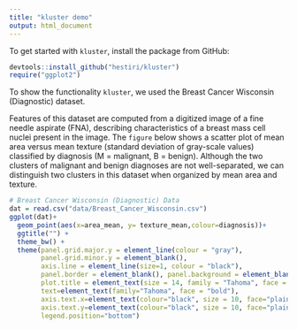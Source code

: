 ```yaml
---
title: "kluster demo"
output: html_document
---
```

To get started with `kluster`, install the package from GitHub:
```r
devtools::install_github("hestiri/kluster")
require("ggplot2")
```

To show the functionality `kluster`, we used the Breast Cancer Wisconsin (Diagnostic) dataset. 

Features of this dataset are computed from a digitized image of a fine needle aspirate (FNA), describing characteristics of a breast mass cell nuclei present in the image. The `figure` below shows a scatter plot of mean area versus mean texture (standard deviation of gray-scale values) classified by diagnosis (M = malignant, B = benign). Although the two clusters of malignant and benign diagnoses are not well-separated, we can distinguish two clusters in this dataset when organized by mean area and texture.

```r
# Breast Cancer Wisconsin (Diagnostic) Data
dat = read.csv("data/Breast_Cancer_Wisconsin.csv")
ggplot(dat)+
  geom_point(aes(x=area_mean, y= texture_mean,colour=diagnosis))+
  ggtitle("") +
  theme_bw() +
  theme(panel.grid.major.y = element_line(colour = "gray"),
        panel.grid.minor.y = element_blank(),
        axis.line = element_line(size=1, colour = "black"),
        panel.border = element_blank(), panel.background = element_blank(),
        plot.title = element_text(size = 14, family = "Tahoma", face = "bold"),
        text=element_text(family="Tahoma", face = "bold"),
        axis.text.x=element_text(colour="black", size = 10, face="plain"),
        axis.text.y=element_text(colour="black", size = 10, face="plain"),
        legend.position="bottom")
```

